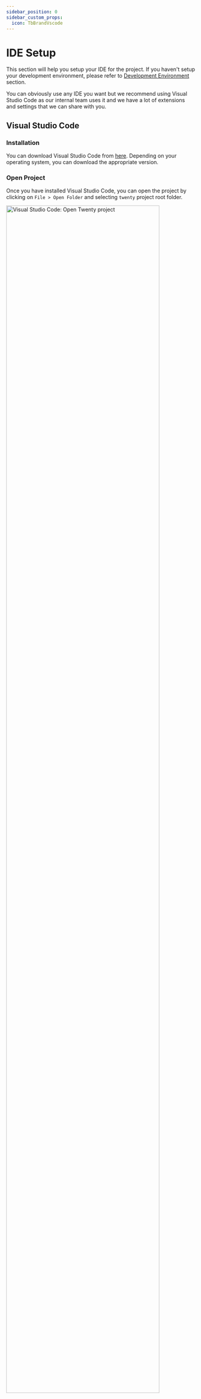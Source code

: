 ```yaml
---
sidebar_position: 0
sidebar_custom_props:
  icon: TbBrandVscode
---
```


# IDE Setup

This section will help you setup your IDE for the project. If you haven't setup your development environment, please refer to [Development Environment](/developer/local-setup) section.

You can obviously use any IDE you want but we recommend using Visual Studio Code as our internal team uses it and we have a lot of extensions and settings that we can share with you.


## Visual Studio Code

### Installation

You can download Visual Studio Code from [here](https://code.visualstudio.com/download). Depending on your operating system, you can download the appropriate version.

### Open Project

Once you have installed Visual Studio Code, you can open the project by clicking on `File > Open Folder` and selecting `twenty` project root folder.

<div style={{textAlign: 'center'}}>
    <img src="/img/developer/ide-project-open.png" alt="Visual Studio Code: Open Twenty project" width="90%" />
</div>

### Extensions 

You can use the recommended extensions for the project. You will find them in `.vscode/extensions.json` file. VSCode should prompt you to install the recommended extensions when you open the project.

<div style={{textAlign: 'center'}}>
    <img src="/img/developer/ide-extensions.png" alt="Visual Studio Code: Install recommended extensions" width="90%" />
</div>


### Docker Setup

If you are using a [Docker setup](/developer/local-setup#docker-install), you will need to run VSCode in the container. You can do that by opening the project, clicking on `Remote Explorer` icon on the left sidebar and then clicking on `Attach in New window` on `dev-twenty-dev` container.

<div style={{textAlign: 'center'}}>
    <img src="/img/developer/ide-start-dev-container.png" alt="Visual Studio Code: Open in container" width="90%" />
</div>

<br />
VSCode will open a new window and you will be able to use it as you would normally do. The only difference is that you will be running VSCode inside the container and you will have access to all the tools and dependencies that are installed in the container.

If you stop you containers, you will need to start them again before opening the project in VSCode again.

### Conclusion

You are all set to start developing the project. If you have any questions, please read our [troubleshooting guide](/developer/additional/setup-troubleshooting) please feel free to reach out to us on [Discord](https://discord.com/invite/cx5n4Jzs57).